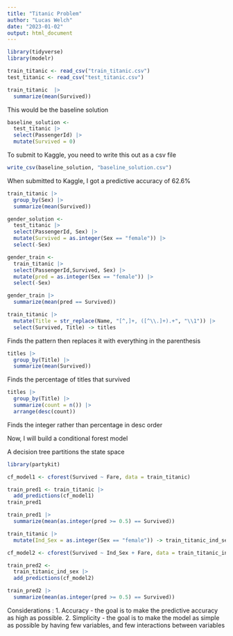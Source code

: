 ```yaml
---
title: "Titanic Problem"
author: "Lucas Welch"
date: "2023-01-02"
output: html_document
---
```


```r
library(tidyverse)
library(modelr)
```

```r
train_titanic <- read_csv("train_titanic.csv")
test_titanic <- read_csv("test_titanic.csv")
```

```r
train_titanic  |> 
  summarize(mean(Survived))
```

This would be the baseline solution

```r
baseline_solution <- 
  test_titanic |>
  select(PassengerId) |>
  mutate(Survived = 0)
```

To submit to Kaggle, you need to write this out as a csv file

```r
write_csv(baseline_solution, "baseline_solution.csv")
```

When submitted to Kaggle, I got a predictive accuracy of 62.6% 

```r
train_titanic |>
  group_by(Sex) |>
  summarize(mean(Survived))
```

```r
gender_solution <- 
  test_titanic |> 
  select(PassengerId, Sex) |>
  mutate(Survived = as.integer(Sex == "female")) |>
  select(-Sex)
```

```r
gender_train <- 
  train_titanic |> 
  select(PassengerId,Survived, Sex) |>
  mutate(pred = as.integer(Sex == "female")) |>
  select(-Sex)
```

```r
gender_train |>
  summarize(mean(pred == Survived))
```
```r
train_titanic |>
  mutate(Title = str_replace(Name, "[^,]+, ([^\\.]+).+", "\\1")) |>
  select(Survived, Title) -> titles
```

Finds the pattern then replaces it with everything in the parenthesis

```r
titles |>
  group_by(Title) |>
  summarize(mean(Survived))
```

Finds the percentage of titles that survived

```r
titles |>
  group_by(Title) |>
  summarize(count = n()) |>
  arrange(desc(count))
```

Finds the integer rather than percentage in desc order

Now, I will build a conditional forest model

A decision tree partitions the state space

```r
library(partykit)
```

```r
cf_model1 <- cforest(Survived ~ Fare, data = train_titanic)
```

```r
train_pred1 <- train_titanic |>
  add_predictions(cf_model1)
train_pred1
```

```r
train_pred1 |>
  summarize(mean(as.integer(pred >= 0.5) == Survived))
```


```r
train_titanic |>
  mutate(Ind_Sex = as.integer(Sex == "female")) -> train_titanic_ind_sex
```

```r
cf_model2 <- cforest(Survived ~ Ind_Sex + Fare, data = train_titanic_ind_sex)
```

```r
train_pred2 <- 
  train_titanic_ind_sex |>
  add_predictions(cf_model2)
```

```r
train_pred2 |>
  summarize(mean(as.integer(pred >= 0.5) == Survived))
```


Considerations :
  1. Accuracy - the goal is to make the predictive accuracy as high as possible. 
  2. Simplicity - the goal is to make the model as simple as possible by having few variables, and few interactions between variables




